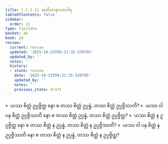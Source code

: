 ```yaml
---
title: 1.1.1.11 အတီတာနာဂတဝါရ
tableOfContents: false
sidebar:
  order: 11
type: tipitaka
basket: ab
book: y8
review:
  current: review
  updated: '2025-10-23T09:21:35.539795'
  updated_by: ''
  notes: ''
  history:
  - state: review
    date: '2025-10-23T09:21:35.539795'
    updated_by: ''
    notes: ''
    previous_state: draft
---
```



<ReviewStatus review={frontmatter.review} showDetails={true} />

<HypothesisAnnotation frontmatter={frontmatter} />

<DynamicBreadcrumb />

<Division number="17" book="y8" e="ch" v="34" p="292">

<Paragraph number="70" book="y8">
»  ယဿ စိတ္တံ ဥပ္ပဇ္ဇိတ္ထ နော စ တဿ စိတ္တံ ဥပ္ပန္နံ, တဿ စိတ္တံ ဥပ္ပဇ္ဇိဿတိ?
</Paragraph>

<Paragraph number="71" book="y8">
«  ယဿ ဝါ ပန စိတ္တံ ဥပ္ပဇ္ဇိဿတိ နော စ တဿ စိတ္တံ ဥပ္ပန္နံ, တဿ စိတ္တံ ဥပ္ပဇ္ဇိတ္ထ?
</Paragraph>

<Paragraph number="72" book="y8">
»  ယဿ စိတ္တံ န ဥပ္ပဇ္ဇိတ္ထ နော စ တဿ စိတ္တံ န ဥပ္ပန္နံ, တဿ စိတ္တံ န ဥပ္ပဇ္ဇိဿတိ?
</Paragraph>

<Paragraph number="73" book="y8">
«  ယဿ ဝါ ပန စိတ္တံ န ဥပ္ပဇ္ဇိဿတိ နော စ တဿ စိတ္တံ န ဥပ္ပန္နံ, တဿ စိတ္တံ န ဥပ္ပဇ္ဇိတ္ထ?
</Paragraph>
</Division>